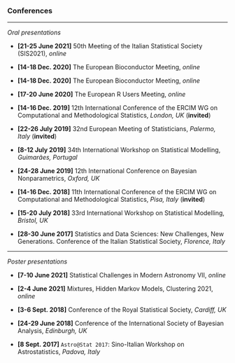&nbsp;  

### **Conferences**


---

*Oral presentations*

  - **[21-25 June 2021]** 50th Meeting of the Italian Statistical Society (SIS2021), *online*

  - **[14-18 Dec. 2020]** The European Bioconductor Meeting, *online*

  - **[14-18 Dec. 2020]** The European Bioconductor Meeting, *online*
  
  - **[17-20 June 2020]** The European R Users Meeting, *online*
  
  - **[14-16 Dec. 2019]** 12th International Conference of the ERCIM WG on Computational and
Methodological Statistics, *London, UK* (**invited**)

  - **[22-26 July 2019]** 32nd European Meeting of Statisticians, *Palermo, Italy* (**invited**)
  
  - **[8-12 July 2019]** 34th International Workshop on Statistical Modelling, *Guimarães, Portugal*
  
  - **[24-28 June 2019]** 12th International Conference on Bayesian Nonparametrics, *Oxford, UK*
  
  - **[14-16 Dec. 2018]** 11th International Conference of the ERCIM WG on Computational and
Methodological Statistics, *Pisa, Italy* (**invited**)

  - **[15-20 July 2018]** 33rd International Workshop on Statistical Modelling, *Bristol, UK*
  
  - **[28-30 June 2017]** Statistics and Data Sciences: New Challenges, New Generations.
Conference of the Italian Statistical Society, *Florence, Italy*

---

*Poster presentations*
  
  - **[7-10 June 2021]** Statistical Challenges in Modern Astronomy VII, *online*
  
  - **[2-4 June 2021]** Mixtures, Hidden Markov Models, Clustering 2021, *online*

  - **[3-6 Sept. 2018]** Conference of the Royal Statistical Society, *Cardiff, UK*
  
  - **[24-29 June 2018]** Conference of the International Society of Bayesian Analysis, *Edinburgh, UK*
  
  - **[8 Sept. 2017]** `Astro@Stat 2017`: Sino-Italian Workshop on Astrostatistics, *Padova, Italy*
